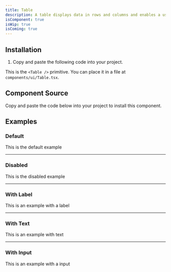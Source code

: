 ```yaml
---
title: Table
description: A table displays data in rows and columns and enables a user to navigate its contents via directional navigation keys, and optionally supports row selection and sorting.
isComponent: true
isWip: true
isComing: true
---
```


## Installation

1. Copy and paste the following code into your project.

This is the `<Table />` primitive. You can place it in a file at `components/ui/Table.tsx`.

## Component Source

Copy and paste the code below into your project to install this component.

<ComponentSource src="../../packages/ui/src/Table.tsx" />

## Examples

### Default

This is the default example

---

### Disabled

This is the disabled example

---

### With Label

This is an example with a label

---

### With Text

This is an example with text

---

### With Input

This is an example with a input
